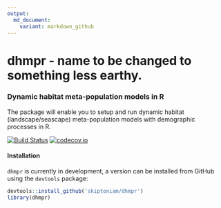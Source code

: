 ```yaml
---
output:
  md_document:
    variant: markdown_github
---
```


# dhmpr - name to be changed to something less earthy. 

### Dynamic habitat meta-population models in R

The package will enable you to setup and run dynamic habitat (landscape/seascape) meta-population models with demographic processes in R. 

[![Build Status](https://travis-ci.org/skitoniam/dhmpr.svg)](https://travis-ci.org/skiptoniam/dhmpr)
[![codecov.io](https://codecov.io/github/skiptoniam/dhmpr/coverage.svg?branch=master)](https://codecov.io/github/skiptoniam/dhmpr?branch=master)

#### Installation

`dhmpr` is currently in development, a version can be installed from GitHub using the `devtools` package: 

```r
devtools::install_github('skiptoniam/dhmpr')
library(dhmpr)
```
